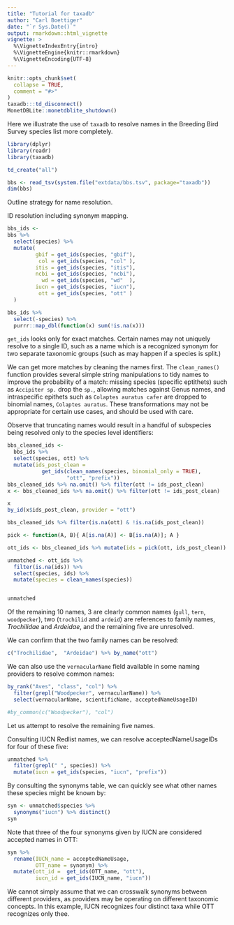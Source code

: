 ```yaml
---
title: "Tutorial for taxadb"
author: "Carl Boettiger"
date: "`r Sys.Date()`"
output: rmarkdown::html_vignette
vignette: >
  %\VignetteIndexEntry{intro}
  %\VignetteEngine{knitr::rmarkdown}
  %\VignetteEncoding{UTF-8}
---
```


```r
knitr::opts_chunk$set(
  collapse = TRUE,
  comment = "#>"
)
taxadb:::td_disconnect()
MonetDBLite::monetdblite_shutdown()
```

Here we illustrate the use of `taxadb` to resolve names in the Breeding Bird Survey species list more completely.

```r
library(dplyr)
library(readr)
library(taxadb)
```

```r
td_create("all")
```


```r
bbs <- read_tsv(system.file("extdata/bbs.tsv", package="taxadb"))
dim(bbs)
```

Outline strategy for name resolution. 

ID resolution including synonym mapping.

```r
bbs_ids <- 
bbs %>% 
  select(species) %>%
  mutate(
         gbif = get_ids(species, "gbif"),
          col = get_ids(species, "col" ),
         itis = get_ids(species, "itis"),
         ncbi = get_ids(species, "ncbi"),
           wd = get_ids(species, "wd"  ),
         iucn = get_ids(species, "iucn"),
          ott = get_ids(species, "ott" ) 
  )

```



```r
bbs_ids %>% 
  select(-species) %>% 
  purrr::map_dbl(function(x) sum(!is.na(x)))
```

`get_ids` looks only for exact matches.  Certain names may not uniquely resolve to a single ID, such as a name which is a recognized synonym for two separate taxonomic groups (such as may happen if a species is split.) 


We can get more matches by cleaning the names first.  The `clean_names()` function provides several simple string manipulations to tidy names to improve the probability of a match: missing species (specific eptithets) such as `Accipiter sp.` drop the `sp.`, allowing matches against Genus names, and intraspecific epithets such as `Colaptes auratus cafer` are dropped to binomial names, `Colaptes auratus`.  These transformations may not be appropriate for certain use cases, and should be used with care.  

Observe that truncating names would result in a handful of subspecies being resolved only to the species level identifiers:

```r
bbs_cleaned_ids <- 
  bbs_ids %>% 
  select(species, ott) %>% 
  mutate(ids_post_clean = 
           get_ids(clean_names(species, binomial_only = TRUE), 
                   "ott", "prefix"))
bbs_cleaned_ids %>% na.omit() %>% filter(ott != ids_post_clean)
x <- bbs_cleaned_ids %>% na.omit() %>% filter(ott != ids_post_clean)  

x
by_id(x$ids_post_clean, provider = "ott")
```

```r
bbs_cleaned_ids %>% filter(is.na(ott) & !is.na(ids_post_clean))
```


```r
pick <- function(A, B){ A[is.na(A)] <- B[is.na(A)]; A }

ott_ids <- bbs_cleaned_ids %>% mutate(ids = pick(ott, ids_post_clean))
```






```r
unmatched <- ott_ids %>% 
  filter(is.na(ids)) %>% 
  select(species, ids) %>%
  mutate(species = clean_names(species))


unmatched
```

Of the remaining 10 names, 3 are clearly common names (`gull`, `tern`, `woodpecker`), two (`trochilid` and `ardeid`) are references to family names, *Trochilidae* and *Ardeidae*, and the remaining five are unresolved.  


We can confirm that the two family names can be resolved:

```r
c("Trochilidae",  "Ardeidae") %>% by_name("ott")
```

We can also use the `vernacularName` field available in some naming providers to resolve common names:

```r
by_rank("Aves", "class", "col") %>% 
  filter(grepl("Woodpecker", vernacularName)) %>%
  select(vernacularName, scientificName, acceptedNameUsageID)

#by_common(c("Woodpecker"), "col")
```

Let us attempt to resolve the remaining five names.  

Consulting IUCN Redlist names, we can resolve acceptedNameUsageIDs for four of these five:

```r
unmatched %>%
  filter(grepl(" ", species)) %>%
  mutate(iucn = get_ids(species, "iucn", "prefix"))
```


By consulting the synonyms table, we can quickly see what other names these species might be known by:

```r
syn <- unmatched$species %>% 
  synonyms("iucn") %>% distinct()
syn
```

Note that three of the four synonyms given by IUCN are considered accepted names in OTT:

```r
syn %>% 
  rename(IUCN_name = acceptedNameUsage,
         OTT_name = synonym) %>%
  mutate(ott_id =  get_ids(OTT_name, "ott"),
         iucn_id = get_ids(IUCN_name, "iucn"))
```

We cannot simply assume that we can crosswalk synonyms between different providers, as providers may be operating on different taxonomic concepts.  In this example, IUCN recognizes four distinct taxa
while OTT recognizes only thee.

